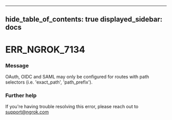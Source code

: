 

---
hide_table_of_contents: true
displayed_sidebar: docs
---


# ERR_NGROK_7134

### Message
OAuth, OIDC and SAML may only be configured for routes with path selectors (i.e. 'exact_path', 'path_prefix').

<ErrorDetails />



### Further help
If you're having trouble resolving this error, please reach out to [support@ngrok.com](mailto:support@ngrok.com?subject=Help%20with%20ERR_NGROK_7134)

